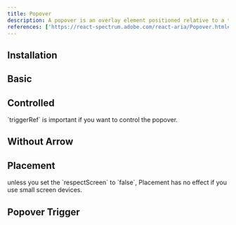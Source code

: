 ```yaml
---
title: Popover
description: A popover is an overlay element positioned relative to a trigger.
references: ['https://react-spectrum.adobe.com/react-aria/Popover.html#props', 'https://github.com/jamiebuilds/tailwindcss-animate']
---
```



## Installation
<Install component='popover' />

## Basic
<Demo center component='overlays/popover/popover-demo' />

## Controlled
<Note variant='warning'>
`triggerRef` is important if you want to control the popover.
</Note>
<Demo center component='overlays/popover/popover-controlled-demo' />

## Without Arrow
<Demo center component='overlays/popover/popover-arrow-demo' />

## Placement
<Note variant='warning'>
unless you set the `respectScreen` to `false`, Placement has no effect if you use small screen devices.
</Note>
<Demo center component='overlays/popover/popover-placement-demo' />

## Popover Trigger
<Demo center component='overlays/popover/popover-trigger-demo' />

